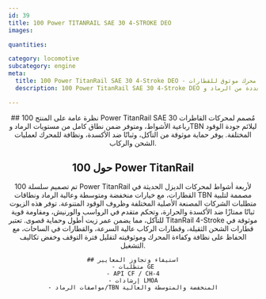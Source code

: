 ```yaml
---
id: 39
title: 100 Power TITANRAIL SAE 30 4-STROKE DEO
images:

quantities:

category: locomotive
subcategory: engine
meta:
  title: 100 Power TitanRail SAE 30 4-Stroke DEO - زيت محرك موثوق للقطارات
  description: 100 Power TitanRail SAE 30 4-Stroke DEO هو زيت محرك فاخر مُهندَس لمحركات القاطرات رباعية الأشواط. تمت صياغته بمستويات متعددة من الرماد وTBN ليلائم جودة الوقود المختلفة، مما يضمن حماية موثوقة من التآكل، وثباتًا ممتازًا ضد الأكسدة، ونظافة فائقة للمحرك. يلبي متطلبات GE ومعايير API CF / CH-4 وإرشادات LMOA.

---
```


<Header>
    ## نظرة عامة على المنتج
    100 Power TitanRail SAE 30 مُصمم لمحركات القاطرات رباعية الأشواط،
    ومتوفر ضمن نطاق كامل من مستويات الرماد وTBN ليلائم جودة الوقود
    المختلفة. يوفر حماية موثوقة من التآكل، وثباتًا ضد الأكسدة، ونظافة
    للمحرك لعمليات الشحن والركاب.

 ## حول 100 Power TitanRail
  تم تصميم سلسلة 100 Power TitanRail لأربعة أشواط لمحركات الديزل الحديثة في القطارات، مع خيارات منخفضة ومتوسطة وعالية الرماد ونطاقات TBN مصممة لتلبية متطلبات الشركات المصنعة الأصلية المختلفة وظروف الوقود المتنوعة. توفر هذه الزيوت ثباتًا ممتازًا ضد الأكسدة والحرارة، وتحكم متقدم في الرواسب والورنيش، ومقاومة قوية للتآكل، مما يضمن عمر زيت أطول وحماية قصوى. تعتبر TitanRail 4-Stroke موثوقة في قطارات الشحن الثقيلة، وقطارات الركاب عالية السرعة، والقطارات في الساحات، مع الحفاظ على نظافة وكفاءة المحرك وموثوقيته لتقليل فترة التوقف وخفض تكاليف التشغيل.

    ## استيفاء وتجاوز المعايير
    - متطلبات GE
    - API CF / CH-4
    - إرشادات LMOA
    - مواصفات الرماد/TBN المنخفضة والمتوسطة والعالية

</Header>
